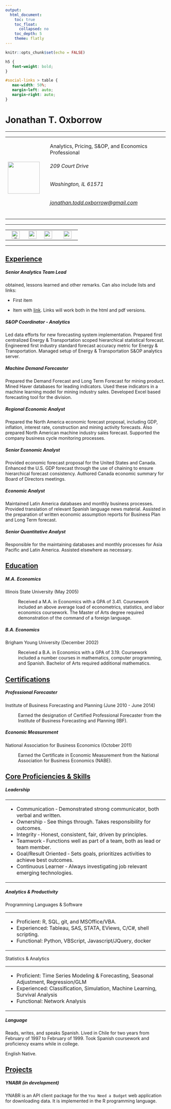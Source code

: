 ```yaml
---
output:
  html_document:
    toc: true
    toc_float:
      collapsed: no
    toc_depth: 5
    theme: flatly
---
```


```r
knitr::opts_chunk$set(echo = FALSE)
```

```css
h5 {
   font-weight: bold;
}

#social-links > table {
   max-width: 50%;
   margin-left: auto;
   margin-right: auto;
}
```

# Jonathan T. Oxborrow

<hr>

+-------------------------------------+:----------------------------------------------------------------------------------------------------------+
| ![](assets/avatar.png){width="100"} | Analytics, Pricing, S&OP, and Economics Professional                                                      |
|                                     |                                                                                                           |
|                                     | ###### 209 Court Drive                                                                                    |
|                                     |                                                                                                           |
|                                     | ###### Washington, IL 61571                                                                               |
|                                     |                                                                                                           |
|                                     | ###### [jonathan.todd.oxborrow\@gmail.com](mailto:jonathan.todd.oxborrow@gmail.com "Email me!!!"){.email} |
+-------------------------------------+-----------------------------------------------------------------------------------------------------------+

<hr>

::: {#social-links}
|                                                                                            |                                                            |                                                                                   |                                                                                             |
|:------------------------------------------------------------------------------------------:|:----------------------------------------------------------:|:---------------------------------------------------------------------------------:|:-------------------------------------------------------------------------------------------:|
| [![](assets/envelope.png "Email Me"){width="25"}](mailto:jonathan.todd.oxborrow@gmail.com) | [![](assets/cell-phone.png){width="25"}](tel:309-822-2113) | [![](assets/linkedin-round.png){width="25"}](https://www.linkedin.com/joxborrow1) | [![](assets/github-icon-logo-png-transparent.png){width="25"}](http://github.com/joxborrow) |
:::

<hr>

## [Experience]{.ul}

##### Senior Analytics Team Lead

obtained, lessons learned and other remarks. Can also include lists and links:

-   First item

-   Item with [link](http://www.example.com). Links will work both in the html and pdf versions.

##### S&OP Coordinator - Analytics

Led data efforts for new forecasting system implementation. Prepared first centralized Energy & Transportation scoped hierarchical statistical forecast. Engineered first industry standard forecast accuracy metric for Energy & Transportation. Managed setup of Energy & Transportation S&OP analytics server.

##### Machine Demand Forecaster

Prepared the Demand Forecast and Long Term Forecast for mining product. Mined Haver databases for leading indicators. Used these indicators in a machine learning model for mining industry sales. Developed Excel based forecasting tool for the division.

##### Regional Economic Analyst

Prepared the North America economic forecast proposal, including GDP, inflation, interest rate, construction and mining activity forecasts. Also prepared North American machine industry sales forecast. Supported the company business cycle monitoring processes.

##### Senior Economic Analyst

Provided economic forecast proposal for the United States and Canada. Enhanced the U.S. GDP forecast through the use of chaining to ensure hierarchical forecast consistency. Authored Canada economic summary for Board of Directors meetings.

##### Economic Analyst

Maintained Latin America databases and monthly business processes. Provided translation of relevant Spanish language news material. Assisted in the preparation of written economic assumption reports for Business Plan and Long Term forecast.

##### Senior Quantitative Analyst

Responsible for the maintaining databases and monthly processes for Asia Pacific and Latin America. Assisted elsewhere as necessary.

## [Education]{.ul}

##### M.A. Economics

Illinois State University (May 2005)

:   Received a M.A. in Economics with a GPA of 3.41. Coursework included an above average load of econometrics, statistics, and labor economics coursework. The Master of Arts degree required demonstration of the command of a foreign language.

##### B.A. Economics

Brigham Young University (December 2002)

:   Received a B.A. in Economics with a GPA of 3.19. Coursework included a number courses in mathematics, computer programming, and Spanish. Bachelor of Arts required additional mathematics.

## [Certifications]{.ul}

##### Professional Forecaster

Institute of Business Forecasting and Planning (June 2010 - June 2014)

:   Earned the designation of Certified Professional Forecaster from the Institute of Business Forecasting and Planning (IBF).

##### Economic Measurement

National Association for Business Economics (October 2011)

:   Earned the Certificate in Economic Measurement from the National Association for Business Economics (NABE).

## [Core Proficiencies & Skills]{.ul}

##### Leadership

+-----------------------------------------------------------------------------------------+
| -   Communication ‐ Demonstrated strong communicator, both verbal and written.          |
| -   Ownership ‐ See things through. Takes responsibility for outcomes.                  |
| -   Integrity ‐ Honest, consistent, fair, driven by principles.                         |
| -   Teamwork ‐ Functions well as part of a team, both as lead or team member.           |
| -   Goal/Result Oriented ‐ Sets goals, prioritizes activities to achieve best outcomes. |
| -   Continuous Learner ‐ Always investigating job relevant emerging technologies.       |
+-----------------------------------------------------------------------------------------+

##### Analytics & Productivity

Programming Languages & Software

+-----------------------------------------------------------------------+
| -   Proficient: R, SQL, git, and MSOffice/VBA.                        |
| -   Experienced: Tableau, SAS, STATA, EViews, C/C\#, shell scripting. |
| -   Functional: Python, VBScript, Javascript/JQuery, docker           |
+-----------------------------------------------------------------------+

Statistics & Analytics

+-----------------------------------------------------------------------------------------+
| -   Proficient: Time Series Modeling & Forecasting, Seasonal Adjustment, Regression/GLM |
| -   Experienced: Classification, Simulation, Machine Learning, Survival Analysis        |
| -   Functional: Network Analysis                                                        |
+-----------------------------------------------------------------------------------------+

##### Language

Reads, writes, and speaks Spanish. Lived in Chile for two years from February of 1997 to February of 1999. Took Spanish coursework and proficiency exams while in college.

English Native.

## [Projects]{.ul}

##### YNABR (in development)

YNABR is an API client package for the `You Need a Budget` web application for downloading data. It is implemented in the R programming language.

